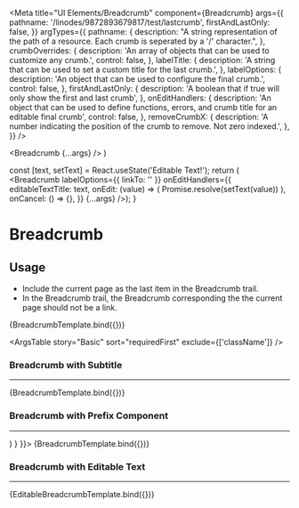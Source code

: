
<Meta
  title="UI Elements/Breadcrumb"
  component={Breadcrumb}
  args={{
    pathname: '/linodes/9872893679817/test/lastcrumb',
    firstAndLastOnly: false,
  }}
  argTypes={{
    pathname: {
      description: "A string representation of the path of a resource. Each crumb is seperated by a '/' character.",
    },
    crumbOverrides: {
      description: 'An array of objects that can be used to customize any crumb.',
      control: false,
    },
    labelTitle: {
      description: 'A string that can be used to set a custom title for the last crumb.',
    },
    labelOptions: {
      description: 'An object that can be used to configure the final crumb.',
      control: false,
    },
    firstAndLastOnly: {
      description: 'A boolean that if true will only show the first and last crumb',
    },
    onEditHandlers: {
      description: 'An object that can be used to define functions, errors, and crumb title for an editable final crumb',
      control: false,
    },
    removeCrumbX: {
      description: 'A number indicating the position of the crumb to remove. Not zero indexed.',
    },
  }}
/>

  <Breadcrumb {...args} />
)

  const [text, setText] = React.useState('Editable Text!');
  return (
  <Breadcrumb 
    labelOptions={{
      linkTo: ''
    }}
    onEditHandlers={{
      editableTextTitle: text,
      onEdit: (value) => ( Promise.resolve(setText(value)) ),
      onCancel: () => {},
    }}
    {...args} />);
}

# Breadcrumb

## Usage
- Include the current page as the last item in the Breadcrumb trail.
- In the Breadcrumb trail, the Breadcrumb corresponding the the current page should not be a link.

<Canvas>
  <Story name="Basic">
    {BreadcrumbTemplate.bind({})}
  </Story>
</Canvas>


<ArgsTable 
  story="Basic"
  sort="requiredFirst"
  exclude={['className']}
/>

### Breadcrumb with Subtitle
---

<Canvas>
  <Story 
   name="Breadcrumb with subtitle"
   args={{
     labelOptions: {
       subtitle: 'subtitle',
     }
  }}>
    {BreadcrumbTemplate.bind({})}
  </Story>
</Canvas>

### Breadcrumb with Prefix Component
---

<Canvas>
  <Story
   name="Breadcrumb with prefix component"
   args={{
     labelOptions: {
       prefixComponent: (
         <UserIcon
                style={{
                  margin: '2px 0 0 0',
                  color: '#606469',
                  borderRadius: '50%',
                  width: 32,
                  height: 32,
                  animation: '$fadeIn 150ms linear forwards',
                }}
              />
       )
     }
   }}>
    {BreadcrumbTemplate.bind({})}
  </Story>
</Canvas>

### Breadcrumb with Editable Text
---

<Canvas>
  <Story name="Breadcrumb with editable text">
    {EditableBreadcrumbTemplate.bind({})}
  </Story>
</Canvas>
